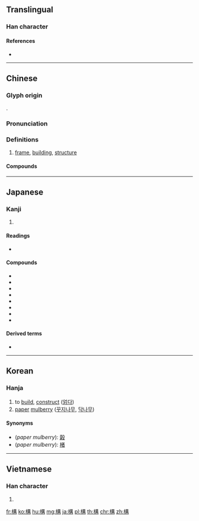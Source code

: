{{also|构|横}}
==Translingual==

===Han character===
{{Han char|rn=75|rad=木|as=10|sn=14|four=45947|canj=DTTB|ids=⿰木冓}}

====References====
* {{Han ref|kx=0546.070|dkj=15317|dj=0933.210|hdz=21259.070|uh=69CB|ud=27083|bh=BA63|bd=47715}}

----

==Chinese==
{{zh-forms|s=构}}

===Glyph origin===
{{Han etym}}
{{Han compound|木|冓|c1=s|c2=p|t1=wood|ls=psc}}.

===Pronunciation===
{{zh-pron
|m=gòu
|c=kau3,gau3
|h=pfs=kiêu/kieu
|mn=kò͘
|mc=y
|oc=y
|ma=
|cat=n
}}

===Definitions===
{{zh-hanzi}}

# [[frame]], [[building]], [[structure]]

====Compounds====
{{der3|title=Compounds
|{{zh-l|構詞法}}
|{{zh-l|構架}}
|{{zh-l|構件}}
|{{zh-l|構建}}
|{{zh-l|構思}}
|{{zh-l|構圖}}
|{{zh-l|構陷}}
|{{zh-l|構想}}
|{{zh-l|構型}}
|{{zh-l|構怨}}
|{{zh-l|構造}}
|{{zh-l|構造單元}}
|{{zh-l|構造地震}}
|{{zh-l|構造運動}}
|{{zh-l|構築}}
|{{zh-l|構築物}}
}}

----

==Japanese==

===Kanji===
{{ja-kanji|grade=5|rs=木10}}

# {{defn|lang=ja|sort=木10}}

====Readings====
* {{ja-readings|goon=[[く]] (ku) {{non-joyo-reading}}|kanon=[[こう]] (kō)|kun=[[かまえる]] ([[構える]], kamaeru), [[かまえ]] ([[構え]], kamae), [[かまう]] ([[構う]], kamau)}}

====Compounds====
* {{ja-r|構外|こうがい}}
* {{ja-r|構成|こうせい}}
* {{ja-r|構図|こうず}}
* {{ja-r|構想|こうそう}}
* {{ja-r|構造|こうぞう}}
* {{ja-r|構築|こうちく}}
* {{ja-r|構内|こうない}}
* {{ja-r|構文|こうぶん}}

====Derived terms====
* {{ja-r|構いません|かまいません}}

----

==Korean==

===Hanja===
{{ko-hanja|hangeul=구|eumhun=|rv=gu|mr=ku|y=kwu}}

{{wikipedia|paper mulberry}}
# to [[build]], [[construct]] ([[얽다]])
# [[paper]] [[mulberry]] ([[꾸지나무]], [[닥나무]])

====Synonyms====
* (''paper mulberry''): [[榖]]
* (''paper mulberry''): [[楮]]

----

==Vietnamese==

===Han character===
{{vi-hantu|cấu|rs=木10}}

# {{defn|lang=vi|sort=木10}}

[[fr:構]]
[[ko:構]]
[[hu:構]]
[[mg:構]]
[[ja:構]]
[[pl:構]]
[[th:構]]
[[chr:構]]
[[zh:構]]